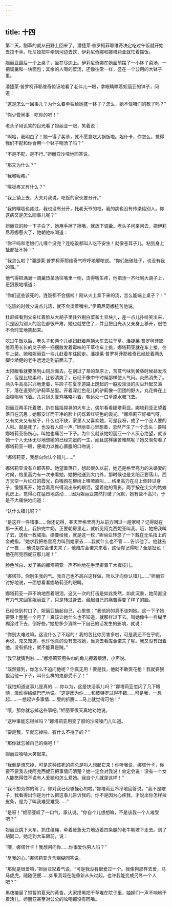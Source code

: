 ```yaml
---
---
---
```

title: 十四
---




第二天，割草的就从田野上回来了。潘捷莱·普罗柯菲耶维奇决定吃过午饭就开始去拉干草。杜尼娅把牛牵到河边去饮，伊莉尼奇娜和娜塔莉亚就忙着摆饭。

妲丽亚最后一个上桌子，坐在尽边上。伊莉尼奇娜在她面前摆了一小钵子菜汤、一把调羹和一块面包；其余的人喝的菜汤，还像往常一样，盛在一个公用的大钵子里。

潘捷莱·普罗柯菲耶维奇惊讶地看了老伴儿一眼，拿眼睛瞟着妲丽亚的钵子，问道：

“这是怎么一回事儿？为什么要单独给她盛一钵子？怎么，她不信咱们的教了吗？”

“你少管闲事！吃你的吧！”

老头子用讥笑的目光看了妲丽亚一眼，笑着说：

“啊哈，我明白了！她一得了奖章，就不愿意吃大锅饭啦。妲什卡，你怎么，觉得我们不配和你合用一个钵子喝汤了吗？”

“不是不配，是不行。”妲丽亚沙哑地回答说。

“那又为什么？”

“我喉咙疼。”

“喉咙疼又有什么？”

“我上镇上去，大夫对我说，吃饭的家伙要分开。”

“我的喉咙也疼过，我也没有分开，托老天爷的福，我的病也没有传染给别人。你这病又是怎么回事儿呢？”

妲丽亚的脸一下子白了，她用手擦了擦嘴，就放下调羹。老头子问来问去，把伊莉尼奇娜惹火了，她朝他吆喝道：

“你干吗和老娘们儿缠个没完？连吃饭都叫人吃不安生！就像苍耳子儿，粘到身上扯都扯不掉！”

“我怎么啦？”潘捷莱·普罗柯菲耶维奇气呼呼地嘟哝说。“你们胀破肚子，也没有我的事。”

他气得把满满一调羹热菜汤往嘴里一倒，烫得嘴生疼，他把汤一齐吐到大胡子上，恶狠狠地嚷道：

“你们这些该死的，连饭都不会摆啦！刚从火上拿下来的汤，怎么能端上桌子？！”

“吃饭的时候少说点儿话，就不会烫着嘴啦。”伊莉尼奇娜挖苦他说。

杜尼娅看到父亲红着脸从大胡子里往外剔白菜和土豆块儿，差一点儿扑哧笑出来，只是因为别人的脸色都很严肃，她也就憋住了，并且把目光从父亲身上移开，很怕不合时宜地笑起来。

吃过午饭以后，老头子和两个儿媳妇赶着两辆大车去拉干草。潘捷莱·普罗柯菲耶维奇用长长的叉子把一捆捆散发着霉味的干草往车上挑，娜塔莉亚就在车上接，往车上装。她和妲丽亚一块儿赶着车往回走。潘捷莱·普罗柯菲耶维奇已经赶着两头脚步矫健的老牛远远走到前面去了。

太阳眼看就要落到山冈后面去。在割过了草的草原上，苦蒿气味到黄昏时候益发浓了，但是比较柔和，比较清爽了，已经不像中午时候那样使人气闷。炎热消失了。两头牛高高兴兴地走着，牛蹄子在夏季道路上蹚起的一股股淡淡的灰尘升起又落下，落在道旁的驴蓟草丛里。开着深红色花儿的驴蓟像一团团的野火。丸花蜂在上面嗡嗡地飞着。几只凤头麦鸡咯咯叫着，朝远处一口草原水塘飞去。

妲丽亚两手托着腮，趴在摇摇晃晃的大车上，偶尔看看娜塔莉亚。娜塔莉亚正望着落日在沉思；她那安详而干净的脸上闪烁着红铜色的霞光。“娜塔莉亚好福气呀，又有丈夫又有孩子，什么也不缺，家里人又喜欢她，可是我呀，成了一个没人要的人啦。就是死了，也没有人叹一声。”妲丽亚心里想着，忽然产生了一个念头：要叫娜塔莉亚伤伤心，叫她也痛苦一下子。为什么就该她妲丽亚一个人灰心绝望，就该她一个人无休无尽地想她的已经完蛋的一生，而且这样痛苦难熬呢？她又匆匆看了娜塔莉亚一眼，便竭力以推心置腹的口吻说：

“娜塔莉亚，我想向你认个错儿……”

娜塔莉亚没有立即答腔。她望着落日，想起很久以前，她还是格里高力的未婚妻的时候，格里高力有一次来看她，她把他送到大门外，那时候也是太阳正要落山，西方天空一片红红的霞光，白嘴鸦在柳树上喳喳直叫……格里高力在马上侧转过身子，慢慢离开，她含着高兴得流出来的眼泪，望着他的背影，两手按在尖尖的姑娘乳房上，觉得心在猛烈地跳动……因为妲丽亚突然打破了沉默，她有些不高兴，于是不大痛快地问道：

“认什么错儿呀？”

“是这样一件错事……你还记得，春天里格里高力从前方回过一趟家吗？记得就在那一天晚上，我挤完牛奶，正要朝房里走，就听见阿克西妮亚叫我。哦，她把我叫了去，送我一枚戒指，硬要给我，就是这一枚，”妲丽亚转悠了一下戴在无名指上的金戒指，“她求我把格里高力叫到她家去……我就什么也不管……告诉他了。他就去了一夜……他说是库金诺夫来了，他陪库金诺夫来着，这话你记得吧？全是扯谎！他在阿克西妮亚那儿呢！”

脸色煞白、发了呆的娜塔莉亚一声不响地在手里擗着干木樨枝儿。

“娜塔莎，你别生我的气。我自己也不高兴这样做，所以才向你认错儿……”妲丽亚讨好地说，一面想看看娜塔莉亚的眼睛。

娜塔莉亚一声不响地吞着眼泪。这又一次的打击是如此突然，如此沉重，她简直没有力气来回答妲丽亚了，只是转过身去，藏起自己的痛苦得变了样子的脸。

已经快到村口了，妲丽亚恼起自己，心里想：“我他妈的真不该刺她。这一下子她要哭上整整一个月了！真该让她什么也不知道，就那样过下去。叫她像牛一样糊里糊涂过下去，倒好些。”她想多少消除一下自己的话发生的影响，就说：

“你别太难过嘛。这没什么了不起的！我的苦比你厉害多啦，可是我还不在乎呢。再说，鬼又知道，也许他真的没有去找她，当真去看库金诺夫了呢。我又没有跟着他。没有抓住，就不能算是贼。”

“我早就猜到啦……”娜塔莉亚用头巾的角儿擦着眼泪，小声说。

“既然猜到，你怎么不追问他呢？你真无用！要是我，他就不敢耍花枪！我就要狠狠治他一下子，叫什么样的鬼都受不了！”

“我怕知道这事儿是真的……你以为，这是快活事儿吗？”娜塔莉亚忽闪了几下眼睛，激动得结结巴巴地说。“这是因为你……和彼特罗过得不错……可是我，一想起……一想起许多事情……受的折腾……马上就觉得可怕！”

“哦，那你就忘掉这些事吧。”妲丽亚很天真地劝她说。

“这种事能忘得掉吗？”娜塔莉亚用变了腔的沙哑嗓门儿叫道。

“要是我，早就忘掉啦。有什么不得了的？”

“那你就忘掉自己的病吧！”

妲丽亚哈哈大笑起来。

“我倒是想忘掉，可是这种该死的病总是叫人想起它来！你听我说，娜塔什卡，你要不要我去找阿克西妮亚把事情问清楚？她一定会对我说！肯定会说！没有一个女人能憋得住不说有人爱她和怎么爱她。我自个儿就是这样！”

“我不想劳你的驾了。你对我已经够操心的啦。”娜塔莉亚冷冷地回答说。“我不是瞎子，我看得出你是为什么把这事儿告诉我的。你不是因为心疼我，才说出你怎样拉皮条，是为了叫我难受难受……”

“是呀！”妲丽亚叹了一口气，承认说。“你自个儿想想嘛，不是该我一个人难受吧？”

妲丽亚跳下大车，抓住缰绳，牵着疲惫无力地迈着四条腿的老牛朝坡下走去。到了胡同口，她走到大车跟前，说：

“喂，娜塔什卡！我想问问你……你很爱你男人吗？”

“尽我的心。”娜塔莉亚含含糊糊回答说。

“那就是很爱嘛，”妲丽亚叹着气说，“可是我没有很爱过一个。我像狗那样去爱，马马虎虎，随随便便……如果我现在能重新从头过起，也许我能变成另外一个人吧？”

黑夜接替了短暂的夏天的黄昏。大家摸黑把干草堆在院子里，妯娌们一声不响地干着活儿，妲丽亚甚至对公公的吆喝都没有回嘴。
